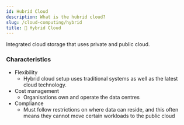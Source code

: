 ```yaml
---
id: Hubrid Cloud
description: What is the hubrid cloud?
slug: /cloud-computing/hybrid
title: 🔌 Hybrid Cloud
---
```



Integrated cloud storage that uses private and public cloud.

### Characteristics
- Flexibility
    - Hybrid cloud setup uses traditional systems as well as the latest cloud technology.
- Cost management
    - Organisations own and operate the data centres
- Compliance
    - Must follow restrictions on where data can reside, and this often means they cannot move certain workloads to the public cloud